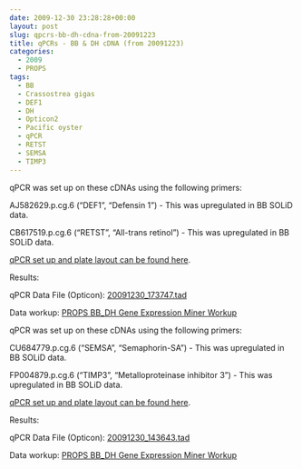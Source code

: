 ```yaml
---
date: 2009-12-30 23:28:28+00:00
layout: post
slug: qpcrs-bb-dh-cdna-from-20091223
title: qPCRs - BB & DH cDNA (from 20091223)
categories:
  - 2009
  - PROPS
tags:
  - BB
  - Crassostrea gigas
  - DEF1
  - DH
  - Opticon2
  - Pacific oyster
  - qPCR
  - RETST
  - SEMSA
  - TIMP3
---
```


qPCR was set up on these cDNAs using the following primers:

AJ582629.p.cg.6 ("DEF1", "Defensin 1") - This was upregulated in BB SOLiD data.

CB617519.p.cg.6 ("RETST", "All-trans retinol") - This was upregulated in BB SOLiD data.

[qPCR set up and plate layout can be found here](https://eagle.fish.washington.edu/Arabidopsis/Notebook%20Workup%20Files/20091230-01.jpg).

Results:

qPCR Data File (Opticon): [20091230_173747.tad](https://eagle.fish.washington.edu/Arabidopsis/qPCR/Opticon/20091230_173747.tad)

Data workup: [PROPS BB_DH Gene Expression Miner Workup](https://docs.google.com/spreadsheet/ccc?key=0AmS_90rPaQMzdHNfWS1oUHUxNFNwci1zcmhhWjhzZnc&usp=sharing)





qPCR was set up on these cDNAs using the following primers:

CU684779.p.cg.6 ("SEMSA", "Semaphorin-SA") - This was upregulated in BB SOLiD data.

FP004879.p.cg.6 ("TIMP3", "Metalloproteinase inhibitor 3") - This was upregulated in BB SOLiD data.

[qPCR set up and plate layout can be found here](https://eagle.fish.washington.edu/Arabidopsis/Notebook%20Workup%20Files/20091230-02.jpg).

Results:

qPCR Data File (Opticon): [20091230_143643.tad](https://eagle.fish.washington.edu/Arabidopsis/qPCR/Opticon/20091230_143643.tad)

Data workup: [PROPS BB_DH Gene Expression Miner Workup](https://docs.google.com/spreadsheet/ccc?key=0AmS_90rPaQMzdHNfWS1oUHUxNFNwci1zcmhhWjhzZnc&usp=sharing)
